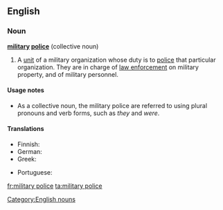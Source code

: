 ==English==
{{wikipedia}}

===Noun===
'''[[military]] [[police]]''' {{singularonly}} (collective noun)

# A [[unit]] of a military organization whose duty is to [[police#Verb|police]] that particular organization. They are in charge of [[law enforcement]] on military property, and of military personnel.

====Usage notes====
* As a collective noun, the military police are referred to using plural pronouns and verb forms, such as ''they'' and ''were''.

====Translations====
{{trans-top|police unit of a military organization}}
* Finnish: {{t-|fi|sotilaspoliisi}}
* German: {{t|de|Militärpolizei|f}}
* Greek: {{t+|el|στρατονομία}}
{{trans-mid}}
* Portuguese: {{t|pt|polícia militar|f}}
{{trans-bottom}}

[[Category:English nouns]]

[[fr:military police]]
[[ta:military police]]